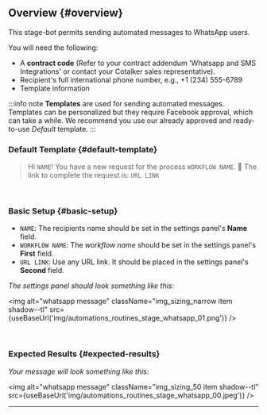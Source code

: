 

## Overview {#overview}

This stage-bot permits sending automated messages to WhatsApp users.

You will need the following:
- A **contract code** (Refer to your contract addendum 'Whatsapp and SMS Integrations' or contact your Cotalker sales representative).
- Recipient's full international phone number, e.g., +1 (234) 555-6789
- Template information

:::info note
**Templates** are used for sending automated messages. Templates can be personalized but they require Facebook approval, which can take a while. We recommend you use our already approved and ready-to-use _Default_ template.
:::

<div className="alert alert--secondary">

### <span className="hero__subtitle">Default Template</span> {#default-template}

> Hi `NAME`! You have a new request for the process `WORKFLOW NAME`. 
> 📝 The link to complete the request is: `URL LINK`

<br/>

### <span className="hero__subtitle">Basic Setup</span> {#basic-setup}

- `NAME`: The recipients name should be set in the settings panel's **Name** field.
- `WORKFLOW NAME`: The _workflow name_ should be set in the settings panel's **First** field.
- `URL LINK`: Use any URL link. It should be placed in the settings panel's **Second** field.

_The settings panel should look something like this:_

<img alt="whatsapp message" className="img_sizing_narrow item shadow--tl" src={useBaseUrl('img/automations_routines_stage_whatsapp_01.png')} />
<br/>

</div>
<br/>

### Expected Results {#expected-results}

_Your message will look something like this:_

<img alt="whatsapp message" className="img_sizing_50 item shadow--tl" src={useBaseUrl('img/automations_routines_stage_whatsapp_00.jpeg')} />
<br/>

-----




